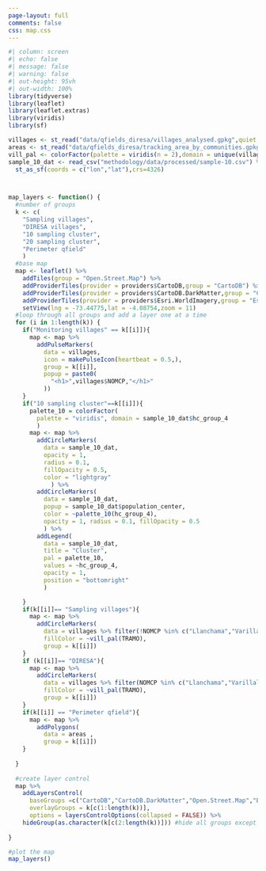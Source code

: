 ```yaml
---
page-layout: full
comments: false
css: map.css
---
```


```r
#| column: screen
#| echo: false
#| message: false
#| warning: false
#| out-height: 95vh
#| out-width: 100%
library(tidyverse)
library(leaflet)
library(leaflet.extras)
library(viridis)
library(sf)

villages <- st_read("data/qfields_diresa/villages_analysed.gpkg",quiet = TRUE)
areas <- st_read("data/qfields_diresa/tracking_area_by_communities.gpkg",quiet = TRUE)
vill_pal <- colorFactor(palette = viridis(n = 2),domain = unique(villages$TRAMO))
sample_10_dat <- read_csv("methodology/data/processed/sample-10.csv") %>% 
  st_as_sf(coords = c("lon","lat"),crs=4326)



map_layers <- function() {
  #number of groups
  k <- c(
    "Sampling villages",
    "DIRESA villages",
    "10 sampling cluster",
    "20 sampling cluster",
    "Perimeter qfield"
    )
  #base map
  map <- leaflet() %>% 
    addTiles(group = "Open.Street.Map") %>% 
    addProviderTiles(provider = providers$CartoDB,group = "CartoDB") %>% 
    addProviderTiles(provider = providers$CartoDB.DarkMatter,group = "CartoDB.DarkMatter") %>% 
    addProviderTiles(provider = providers$Esri.WorldImagery,group = "Esri.WorldImagery") %>% 
    setView(lng = -73.44775,lat = -4.08754,zoom = 11)
  #loop through all groups and add a layer one at a time
  for (i in 1:length(k)) {
    if("Monitoring villages" == k[[i]]){
      map <- map %>% 
        addPulseMarkers(
          data = villages,
          icon = makePulseIcon(heartbeat = 0.5,),
          group = k[[i]],
          popup = paste0(
            "<h1>",villages$NOMCP,"</h1>"
          ))
    }
    if("10 sampling cluster"==k[[i]]){
      palette_10 = colorFactor(
        palette = "viridis", domain = sample_10_dat$hc_group_4
        )
      map <- map %>% 
        addCircleMarkers(
          data = sample_10_dat,
          opacity = 1,
          radius = 0.1,
          fillOpacity = 0.5, 
          color = "lightgray"
            ) %>% 
        addCircleMarkers(
          data = sample_10_dat,
          popup = sample_10_dat$population_center,
          color = ~palette_10(hc_group_4),
          opacity = 1, radius = 0.1, fillOpacity = 0.5
          ) %>% 
        addLegend(
          data = sample_10_dat,
          title = "Cluster", 
          pal = palette_10,
          values = ~hc_group_4,
          opacity = 1,
          position = "bottomright"
          )

    }
    if(k[[i]]== "Sampling villages"){
      map <- map %>% 
        addCircleMarkers(
          data = villages %>% filter(!NOMCP %in% c("Llanchama","Varillal","Quistococha","Zungarococha","Paujil Zona 1","Perimeter qfield")),
          fillColor = ~vill_pal(TRAMO),
          group = k[[i]])
    }
    if (k[[i]]== "DIRESA"){
      map <- map %>% 
        addCircleMarkers(
          data = villages %>% filter(NOMCP %in% c("Llanchama","Varillal","Quistococha","Zungarococha","Paujil Zona 1","Perimeter qfield")),
          fillColor = ~vill_pal(TRAMO),
          group = k[[i]])
    }
    if(k[[i]] == "Perimeter qfield"){
      map <- map %>% 
        addPolygons(
          data = areas ,
          group = k[[i]])
    }
    
  }
  
  #create layer control
  map %>% 
    addLayersControl(
      baseGroups =c("CartoDB","CartoDB.DarkMatter","Open.Street.Map","Esri.WorldImagery"),
      overlayGroups = k[c(1:length(k))],
      options = layersControlOptions(collapsed = FALSE)) %>% 
    hideGroup(as.character(k[c(2:length(k))])) #hide all groups except the 1st one
  
}

#plot the map
map_layers()

```
